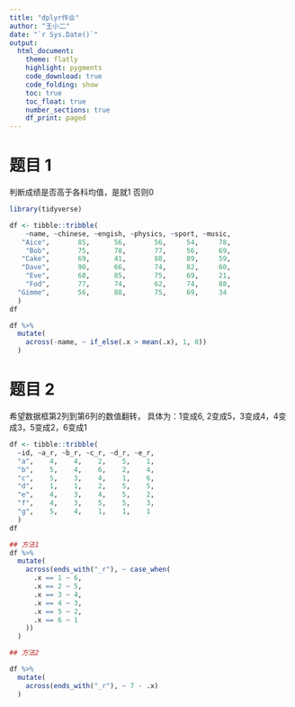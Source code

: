 ```yaml
---
title: "dplyr作业"
author: "王小二"
date: "`r Sys.Date()`"
output: 
  html_document:
    theme: flatly
    highlight: pygments
    code_download: true
    code_folding: show
    toc: true
    toc_float: true
    number_sections: true
    df_print: paged
---
```




# 题目 1

判断成绩是否高于各科均值，是就1 否则0

```r
library(tidyverse)

df <- tibble::tribble(
    ~name, ~chinese, ~engish, ~physics, ~sport, ~music,
   "Aice",       85,      56,       56,     54,     78,
    "Bob",       75,      78,       77,     56,     69,
   "Cake",       69,      41,       88,     89,     59,
   "Dave",       90,      66,       74,     82,     60,
    "Eve",       68,      85,       75,     69,     21,
    "Fod",       77,      74,       62,     74,     88,
  "Gimme",       56,      88,       75,     69,     34
  )
df
```


```r
df %>%
  mutate(
    across(-name, ~ if_else(.x > mean(.x), 1, 0))
  )
```


# 题目 2

希望数据框第2列到第6列的数值翻转，
具体为：1变成6, 2变成5，3变成4，4变成3，5变成2，6变成1

```r
df <- tibble::tribble(
  ~id, ~a_r, ~b_r, ~c_r, ~d_r, ~e_r,
  "a",    4,    4,    2,    5,    1,
  "b",    5,    4,    6,    2,    4,
  "c",    5,    3,    4,    1,    6,
  "d",    1,    1,    2,    5,    5,
  "e",    4,    3,    4,    5,    2,
  "f",    4,    3,    5,    5,    3,
  "g",    5,    4,    1,    1,    1
  )
df
```


```r
## 方法1
df %>%
  mutate(
    across(ends_with("_r"), ~ case_when(
      .x == 1 ~ 6,
      .x == 2 ~ 5,
      .x == 3 ~ 4,
      .x == 4 ~ 3,
      .x == 5 ~ 2,
      .x == 6 ~ 1
    ))
  )
```


```r
## 方法2

df %>%
  mutate(
    across(ends_with("_r"), ~ 7 - .x)
  )
```

